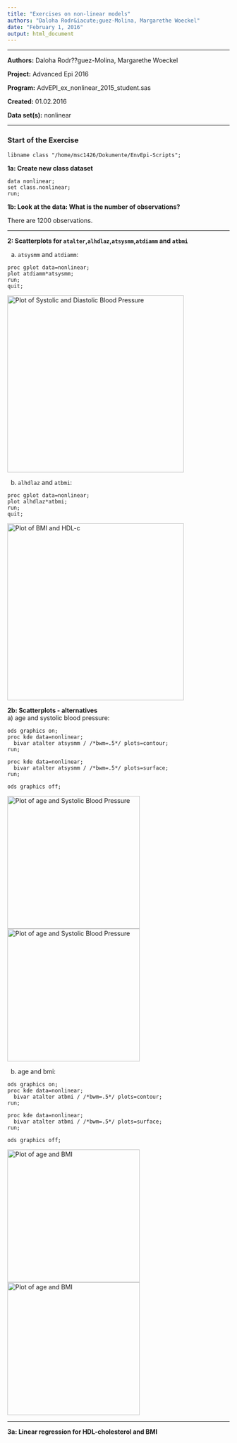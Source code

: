 ```yaml
---
title: "Exercises on non-linear models"
authors: "Daloha Rodr&iacute;guez-Molina, Margarethe Woeckel"
date: "February 1, 2016"
output: html_document
---
```


---

**Authors:**      Daloha Rodr??guez-Molina, Margarethe Woeckel

**Project:**      Advanced Epi 2016

**Program:**      AdvEPI_ex_nonlinear_2015_student.sas

**Created:**      01.02.2016

**Data set(s):**  nonlinear

---

### Start of the Exercise
```
libname class "/home/msc1426/Dokumente/EnvEpi-Scripts";
```
**1a: Create new class dataset**
```
data nonlinear;  
set class.nonlinear;	
run;
```

**1b: Look at the data: What is the number of observations? **     

There are 1200 observations.

---

**2: Scatterplots for `atalter`,`alhdlaz`,`atsysmm`,`atdiamm` and `atbmi`**     

a) `atsysmm` and `atdiamm`:
```
proc gplot data=nonlinear;
plot atdiamm*atsysmm;
run;
quit;
```
<img src="https://raw.githubusercontent.com/darokun/EnvEpi-Scripts/master/Day%201/plo1.sbp.dbp.png?token=AFS7tjBf1iuscr_DR6uunj3rIostu06lks5WuhiQwA%3D%3D" alt="Plot of Systolic and Diastolic Blood Pressure" style="width: 400px; "/>

b) `alhdlaz` and `atbmi`:
```
proc gplot data=nonlinear;
plot alhdlaz*atbmi;
run;
quit;
```
<img src="https://raw.githubusercontent.com/darokun/EnvEpi-Scripts/master/Day%201/plot2.bmi.hdl.png?token=AFS7tigseGRjP2f4senIwMhFw7fzr8Wpks5WuhxcwA%3D%3D" alt="Plot of BMI and HDL-c" style="width: 400px; "/>

**2b: Scatterplots - alternatives**   
a) age and systolic blood pressure:  
```
ods graphics on;
proc kde data=nonlinear;
  bivar atalter atsysmm / /*bwm=.5*/ plots=contour;
run;

proc kde data=nonlinear;
  bivar atalter atsysmm / /*bwm=.5*/ plots=surface;
run;

ods graphics off;
```
<img src="https://raw.githubusercontent.com/darokun/EnvEpi-Scripts/master/Day%201/plot31.age.sbp.png?token=AFS7tryEVPrnnfqY_HJ_Xs1n-a8XEHFhks5WuhzrwA%3D%3D" alt="Plot of age and Systolic Blood Pressure" style="width: 300px; "/>
<img src="https://raw.githubusercontent.com/darokun/EnvEpi-Scripts/master/Day%201/plot32.age.sbp.png?token=AFS7ti57vT35v230enMNd0DYSEtZwyh6ks5Wuh0ZwA%3D%3D" alt="Plot of age and Systolic Blood Pressure" style="width: 300px; "/>




b) age and bmi: 

```
ods graphics on;
proc kde data=nonlinear;
  bivar atalter atbmi / /*bwm=.5*/ plots=contour;
run;

proc kde data=nonlinear;
  bivar atalter atbmi / /*bwm=.5*/ plots=surface;
run;

ods graphics off;
```
<img src="https://raw.githubusercontent.com/darokun/EnvEpi-Scripts/master/Day%201/plot41.age.bmi.png?token=AFS7tsb31uTg5tNBLKkK61Hr2JHMvDZLks5Wuh2YwA%3D%3D" alt="Plot of age and BMI" style="width: 300px; "/>
<img src="https://raw.githubusercontent.com/darokun/EnvEpi-Scripts/master/Day%201/plot42.age.bmi.png?token=AFS7tgrFbPcJR__njKPEREGTprzAWctAks5Wuh2uwA%3D%3D" alt="Plot of age and BMI" style="width: 300px; "/>

---

**3a: Linear regression for HDL-cholesterol and BMI**


